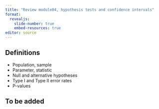 ```yaml
---
title: "Review module04, hypothesis tests and confidence intervals"
format: 
  revealjs:
    slide-number: true
    embed-resources: true
editor: source
---
```


## Definitions 

-   Population, sample
-   Parameter, statistic
-   Null and alternative hypotheses
-   Type I and Type II error rates
-   P-values

## To be added